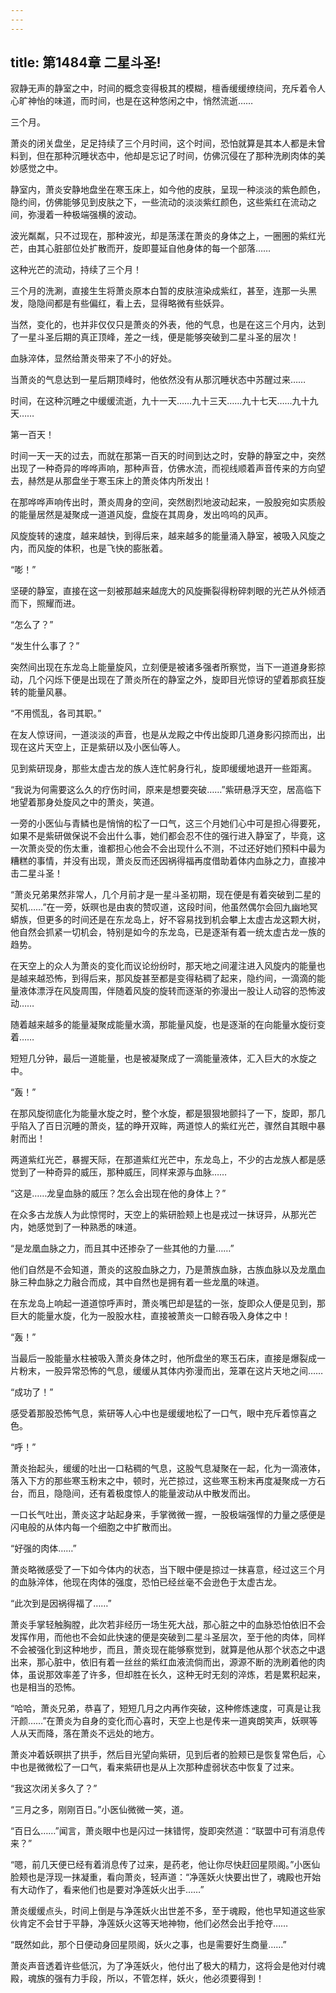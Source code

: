 ```yaml
---
---
---
```

title: 第1484章 二星斗圣!
---



寂静无声的静室之中，时间的概念变得极其的模糊，檀香缓缓缭绕间，充斥着令人心旷神怡的味道，而时间，也是在这种悠闲之中，悄然流逝……

三个月。

萧炎的闭关盘坐，足足持续了三个月时间，这个时间，恐怕就算是其本人都是未曾料到，但在那种沉睡状态中，他却是忘记了时间，仿佛沉侵在了那种洗刷肉体的美妙感觉之中。

静室内，萧炎安静地盘坐在寒玉床上，如今他的皮肤，呈现一种淡淡的紫色颜色，隐约间，仿佛能够见到皮肤之下，一些流动的淡淡紫红颜色，这些紫红在流动之间，弥漫着一种极端强横的波动。

波光粼粼，只不过现在，那种波光，却是荡漾在萧炎的身体之上，一圈圈的紫红光芒，由其心脏部位处扩散而开，旋即蔓延自他身体的每一个部落……

这种光芒的流动，持续了三个月！

三个月的洗涮，直接生生将萧炎原本白暂的皮肤渲染成紫红，甚至，连那一头黑发，隐隐间都是有些偏红，看上去，显得略微有些妖异。

当然，变化的，也并非仅仅只是萧炎的外表，他的气息，也是在这三个月内，达到了一星斗圣后期的真正顶峰，差之一线，便是能够突破到二星斗圣的层次！

血脉淬体，显然给萧炎带来了不小的好处。

当萧炎的气息达到一星后期顶峰时，他依然没有从那沉睡状态中苏醒过来……

时间，在这种沉睡之中缓缓流逝，九十一天……九十三天……九十七天……九十九天……

第一百天！

时间一天一天的过去，而就在那第一百天的时间到达之时，安静的静室之中，突然出现了一种奇异的哗哗声响，那种声音，仿佛水流，而视线顺着声音传来的方向望去，赫然是从那盘坐于寒玉床上的萧炎体内所发出！

在那哗哗声响传出时，萧炎周身的空间，突然剧烈地波动起来，一股股宛如实质般的能量居然是凝聚成一道道风旋，盘旋在其周身，发出呜呜的风声。

风旋旋转的速度，越来越快，到得后来，越来越多的能量涌入静室，被吸入风旋之内，而风旋的体积，也是飞快的膨胀着。

“嘭！”

坚硬的静室，直接在这一刻被那越来越庞大的风旋撕裂得粉碎刺眼的光芒从外倾洒而下，照耀而进。

“怎么了？”

“发生什么事了？”

突然间出现在东龙岛上能量旋风，立刻便是被诸多强者所察觉，当下一道道身影掠动，几个闪烁下便是出现在了萧炎所在的静室之外，旋即目光惊讶的望着那疯狂旋转的能量风暴。

“不用慌乱，各司其职。”

在友人惊讶间，一道淡淡的声音，也是从龙殿之中传出旋即几道身影闪掠而出，出现在这片天空上，正是紫研以及小医仙等人。

见到紫研现身，那些太虚古龙的族人连忙躬身行礼，旋即缓缓地退开一些距离。

“我说为何需要这么久的疗伤时间，原来是想要突破……”紫研悬浮天空，居高临下地望着那身处旋风之中的萧炎，笑道。

一旁的小医仙与青鳞也是悄悄的松了一口气，这三个月她们心中可是担心得要死，如果不是紫研做保说不会出什么事，她们都会忍不住的强行进入静室了，毕竟，这一次萧炎受的伤太重，谁都担心他会不会出现什么不测，不过还好她们预料中最为糟糕的事情，并没有出现，萧炎反而还因祸得福再度借助着体内血脉之力，直接冲击二星斗圣！

“萧炎兄弟果然非常人，几个月前才是一星斗圣初期，现在便是有着突破到二星的契机……”在一旁，妖暝也是由衷的赞叹道，这段时间，他虽然偶尔会回九幽地冥蟒族，但更多的时间还是在东龙岛上，好不容易找到机会攀上太虚古龙这颗大树，他自然会抓紧一切机会，特别是如今的东龙岛，已是逐渐有着一统太虚古龙一族的趋势。

在天空上的众人为萧炎的变化而议论纷纷时，那天地之间灌注进入风旋内的能量也是越来越恐怖，到得后来，那风旋甚至都是变得粘稠了起来，隐约间，一滴滴的能量液体漂浮在风旋周围，伴随着风旋的旋转而逐渐的弥漫出一股让人动容的恐怖波动……

随着越来越多的能量凝聚成能量水滴，那能量风旋，也是逐渐的在向能量水旋衍变着……

短短几分钟，最后一道能量，也是被凝聚成了一滴能量液体，汇入巨大的水旋之中。

“轰！”

在那风旋彻底化为能量水旋之时，整个水旋，都是狠狠地颤抖了一下，旋即，那几乎陷入了百日沉睡的萧炎，猛的睁开双眸，两道惊人的紫红光芒，骤然自其眼中暴射而出！

两道紫红光芒，暴握天际，在那道紫红光芒中，东龙岛上，不少的古龙族人都是感觉到了一种奇异的威压，那种威压，同样来源与血脉……

“这是……龙皇血脉的威压？怎么会出现在他的身体上？”

在众多古龙族人为此惊愕时，天空上的紫研脸颊上也是戎过一抹讶异，从那光芒内，她感觉到了一种熟悉的味道。

“是龙凰血脉之力，而且其中还掺杂了一些其他的力量……”

他们自然是不会知道，萧炎的这股血脉之力，乃是萧族血脉，古族血脉以及龙凰血脉三种血脉之力融合而成，其中自然也是拥有着一些龙凰的味道。

在东龙岛上响起一道道惊呼声时，萧炎嘴巴却是猛的一张，旋即众人便是见到，那巨大的能量水旋，化为一股股水柱，直接被萧炎一口鲸吞吸入身体之中！

“轰！”

当最后一股能量水柱被吸入萧炎身体之时，他所盘坐的寒玉石床，直接是爆裂成一片粉末，一股异常恐怖的气息，缓缓从其体内弥漫而出，笼罩在这片天地之间……

“成功了！”

感受着那股恐怖气息，紫研等人心中也是缓缓地松了一口气，眼中充斥着惊喜之色。

“呼！”

萧炎抬起头，缓缓的吐出一口粘稠的气息，这股气息凝聚在一起，化为一滴液体，落入下方的那些寒玉粉末之中，顿时，光芒掠过，这些寒玉粉末再度凝聚成一方石台，而且，隐隐间，还有着极度惊人的能量波动从中散发而出。

一口长气吐出，萧炎这才站起身来，手掌微微一握，一股极端强悍的力量之感便是闪电般的从体内每一个细胞之中扩散而出。

“好强的肉体……”

萧炎略微感受了一下如今体内的状态，当下眼中便是掠过一抹喜意，经过这三个月的血脉淬体，他现在肉体的强度，恐怕已经丝毫不会逊色于太虚古龙。

“此次到是因祸得福了……”

萧炎手掌轻触胸膛，此次若非经历一场生死大战，那心脏之中的血脉恐怕依旧不会发挥作用，而他也不会如此快速的便是突破到二星斗圣层次，至于他的肉体，同样不会被强化到这种地步，而且，萧炎现在能够察觉到，就算是他从那个状态之中退出来，那心脏中，依旧有着一丝丝的紫红血液流倘而出，源源不断的洗刷着他的肉体，虽说那效率差了许多，但却胜在长久，这种无时无刻的淬炼，若是累积起来，也是相当的恐怖。

“哈哈，萧炎兄弟，恭喜了，短短几月之内再作突破，这种修炼速度，可真是让我汗颜……”在萧炎为自身的变化而心喜时，天空上也是传来一道爽朗笑声，妖暝等人从天而降，落在萧炎不远处的地方。

萧炎冲着妖暝拱了拱手，然后目光望向紫研，见到后者的脸颊已是恢复常色后，心中也是微微松了一口气，看来紫研也是从上次那种虚弱状态中恢复了过来。

“我这次闭关多久了？”

“三月之多，刚刚百日。”小医仙微微一笑，道。

“百日么……”闻言，萧炎眼中也是闪过一抹错愕，旋即突然道：“联盟中可有消息传来？”

“嗯，前几天便已经有着消息传了过来，是药老，他让你尽快赶回星陨阁。”小医仙脸颊也是浮现一抹凝重，看向萧炎，轻声道：“净莲妖火快要出世了，魂殿也开始有大动作了，看来他们也是要对净莲妖火出手……”

萧炎缓缓点头，时间上倒是与净莲妖火出世差不多，至于魂殿，他也早知道这些家伙肯定不会甘于平静，净莲妖火这等天地神物，他们必然会出手抢夺……

“既然如此，那个日便动身回星陨阁，妖火之事，也是需要好生商量……”

萧炎声音透着许些低沉，为了净莲妖火，他付出了极大的精力，这将会是他对付魂殿，魂族的强有力手段，所以，不管怎样，妖火，他必须要得到！